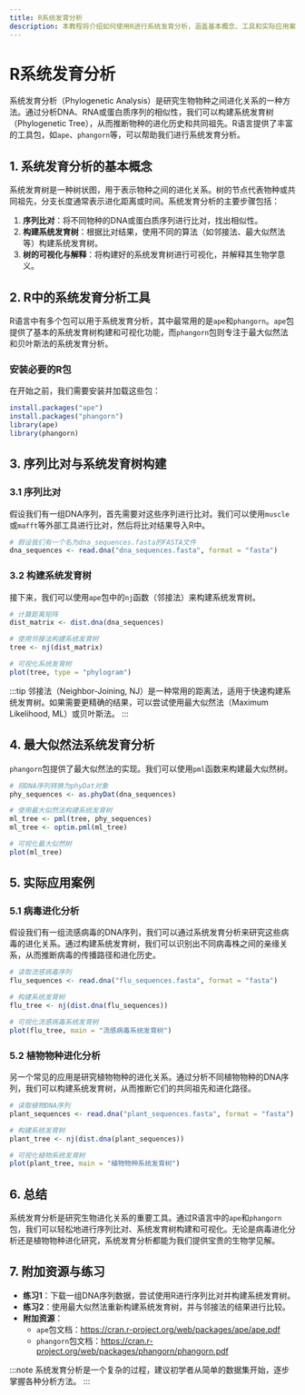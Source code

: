 ```yaml
---
title: R系统发育分析
description: 本教程将介绍如何使用R进行系统发育分析，涵盖基本概念、工具和实际应用案例，适合初学者学习。
---
```


# R系统发育分析

系统发育分析（Phylogenetic Analysis）是研究生物物种之间进化关系的一种方法。通过分析DNA、RNA或蛋白质序列的相似性，我们可以构建系统发育树（Phylogenetic Tree），从而推断物种的进化历史和共同祖先。R语言提供了丰富的工具包，如`ape`、`phangorn`等，可以帮助我们进行系统发育分析。

## 1. 系统发育分析的基本概念

系统发育树是一种树状图，用于表示物种之间的进化关系。树的节点代表物种或共同祖先，分支长度通常表示进化距离或时间。系统发育分析的主要步骤包括：

1. **序列比对**：将不同物种的DNA或蛋白质序列进行比对，找出相似性。
2. **构建系统发育树**：根据比对结果，使用不同的算法（如邻接法、最大似然法等）构建系统发育树。
3. **树的可视化与解释**：将构建好的系统发育树进行可视化，并解释其生物学意义。

## 2. R中的系统发育分析工具

R语言中有多个包可以用于系统发育分析，其中最常用的是`ape`和`phangorn`。`ape`包提供了基本的系统发育树构建和可视化功能，而`phangorn`包则专注于最大似然法和贝叶斯法的系统发育分析。

### 安装必要的R包

在开始之前，我们需要安装并加载这些包：

```r
install.packages("ape")
install.packages("phangorn")
library(ape)
library(phangorn)
```

## 3. 序列比对与系统发育树构建

### 3.1 序列比对

假设我们有一组DNA序列，首先需要对这些序列进行比对。我们可以使用`muscle`或`mafft`等外部工具进行比对，然后将比对结果导入R中。

```r
# 假设我们有一个名为dna_sequences.fasta的FASTA文件
dna_sequences <- read.dna("dna_sequences.fasta", format = "fasta")
```

### 3.2 构建系统发育树

接下来，我们可以使用`ape`包中的`nj`函数（邻接法）来构建系统发育树。

```r
# 计算距离矩阵
dist_matrix <- dist.dna(dna_sequences)

# 使用邻接法构建系统发育树
tree <- nj(dist_matrix)

# 可视化系统发育树
plot(tree, type = "phylogram")
```

:::tip
邻接法（Neighbor-Joining, NJ）是一种常用的距离法，适用于快速构建系统发育树。如果需要更精确的结果，可以尝试使用最大似然法（Maximum Likelihood, ML）或贝叶斯法。
:::

## 4. 最大似然法系统发育分析

`phangorn`包提供了最大似然法的实现。我们可以使用`pml`函数来构建最大似然树。

```r
# 将DNA序列转换为phyDat对象
phy_sequences <- as.phyDat(dna_sequences)

# 使用最大似然法构建系统发育树
ml_tree <- pml(tree, phy_sequences)
ml_tree <- optim.pml(ml_tree)

# 可视化最大似然树
plot(ml_tree)
```

## 5. 实际应用案例

### 5.1 病毒进化分析

假设我们有一组流感病毒的DNA序列，我们可以通过系统发育分析来研究这些病毒的进化关系。通过构建系统发育树，我们可以识别出不同病毒株之间的亲缘关系，从而推断病毒的传播路径和进化历史。

```r
# 读取流感病毒序列
flu_sequences <- read.dna("flu_sequences.fasta", format = "fasta")

# 构建系统发育树
flu_tree <- nj(dist.dna(flu_sequences))

# 可视化流感病毒系统发育树
plot(flu_tree, main = "流感病毒系统发育树")
```

### 5.2 植物物种进化分析

另一个常见的应用是研究植物物种的进化关系。通过分析不同植物物种的DNA序列，我们可以构建系统发育树，从而推断它们的共同祖先和进化路径。

```r
# 读取植物DNA序列
plant_sequences <- read.dna("plant_sequences.fasta", format = "fasta")

# 构建系统发育树
plant_tree <- nj(dist.dna(plant_sequences))

# 可视化植物系统发育树
plot(plant_tree, main = "植物物种系统发育树")
```

## 6. 总结

系统发育分析是研究生物进化关系的重要工具。通过R语言中的`ape`和`phangorn`包，我们可以轻松地进行序列比对、系统发育树构建和可视化。无论是病毒进化分析还是植物物种进化研究，系统发育分析都能为我们提供宝贵的生物学见解。

## 7. 附加资源与练习

- **练习1**：下载一组DNA序列数据，尝试使用R进行序列比对并构建系统发育树。
- **练习2**：使用最大似然法重新构建系统发育树，并与邻接法的结果进行比较。
- **附加资源**：
  - `ape`包文档：https://cran.r-project.org/web/packages/ape/ape.pdf
  - `phangorn`包文档：https://cran.r-project.org/web/packages/phangorn/phangorn.pdf

:::note
系统发育分析是一个复杂的过程，建议初学者从简单的数据集开始，逐步掌握各种分析方法。
:::